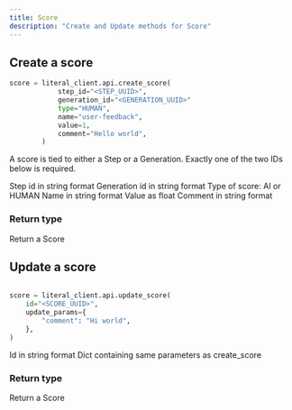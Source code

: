 ```yaml
---
title: Score
description: "Create and Update methods for Score"
---
```


## Create a score

```python
score = literal_client.api.create_score(
            step_id="<STEP_UUID>", 
            generation_id="<GENERATION_UUID>"
            type="HUMAN",
            name="user-feedback",
            value=1,
            comment="Hello world",
        )
```

A score is tied to either a Step or a Generation. Exactly one of the two IDs
below is required.

<ParamField path="step_id" type="uuid" required>
  Step id in string format
</ParamField>

<ParamField path="generation_id" type="uuid" required>
  Generation id in string format
</ParamField>

<ParamField path="type" type="ScoreType" required>
  Type of score: AI or HUMAN
</ParamField>

<ParamField path="name" type="str">
  Name in string format
</ParamField>

<ParamField path="value" type="float">
  Value as float
</ParamField>

<ParamField path="comment" type="str">
  Comment in string format
</ParamField>


### Return type

<ResponseField name="score" type="Score">
  Return a Score
</ResponseField>

## Update a score

```python

score = literal_client.api.update_score(
    id="<SCORE_UUID>",
    update_params={
        "comment": "Hi world",
    },
)

```

<ParamField path="id" type="uuid" required>
  Id in string format
</ParamField>

<ParamField path="update_params" type="dict">
  Dict containing same parameters as create_score
</ParamField>

### Return type

<ResponseField name="score" type="Score">
  Return a Score
</ResponseField>
